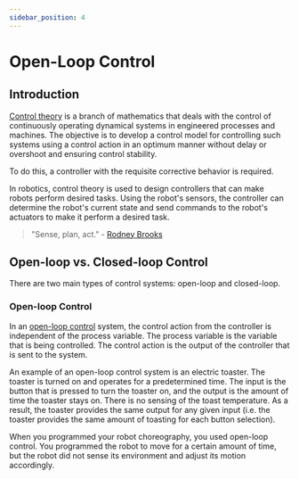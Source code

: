 ```yaml
---
sidebar_position: 4
---
```


# Open-Loop Control

## Introduction
[Control theory](https://en.wikipedia.org/wiki/Control_theory) is a branch of mathematics that deals with the control of continuously operating dynamical systems in engineered processes and machines.
The objective is to develop a control model for controlling such systems using a control action in an optimum manner without delay or overshoot and ensuring control stability.

To do this, a controller with the requisite corrective behavior is required.

In robotics, control theory is used to design controllers that can make robots perform desired tasks.
Using the robot's sensors, the controller can determine the robot's current state and send commands to the robot's actuators to make it perform a desired task.

> "Sense, plan, act." - [Rodney Brooks](https://en.wikipedia.org/wiki/Rodney_Brooks)


## Open-loop vs. Closed-loop Control

There are two main types of control systems: open-loop and closed-loop.

### Open-loop Control

In an [open-loop control](https://en.wikipedia.org/wiki/Open-loop_controller) system, the control action from the controller is independent of the process variable.
The process variable is the variable that is being controlled.
The control action is the output of the controller that is sent to the system.

An example of an open-loop control system is an electric toaster.
The toaster is turned on and operates for a predetermined time.
The input is the button that is pressed to turn the toaster on, and the output is the amount of time the toaster stays on.
There is no sensing of the toast temperature.
As a result, the toaster provides the same output for any given input (i.e. the toaster provides the same amount of toasting for each button selection).

When you programmed your robot choreography, you used open-loop control.
You programmed the robot to move for a certain amount of time, but the robot did not sense its environment and adjust its motion accordingly.